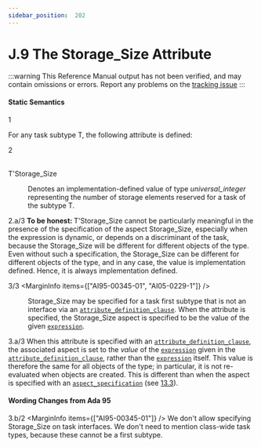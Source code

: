 ```yaml
---
sidebar_position:  202
---
```


# J.9 The Storage_Size Attribute

:::warning
This Reference Manual output has not been verified,
and may contain omissions or errors.
Report any problems on the [tracking issue](https://github.com/ada-lang-io/ada-lang-io/issues/20)
:::



#### Static Semantics

<MarginText>1</MarginText>
<p>For any task subtype T, the following attribute is defined: <br /></p>

<MarginText>2</MarginText>
<dt><br/>T'Storage_Size </dt>
<dl>
<dd>Denotes an implementation-defined value of type <em>universal_integer</em> representing the number of storage elements reserved for a task of the subtype T. <br /></dd>
</dl>
<MarginText>2.a/3</MarginText>
<MarginInfo items={["AI05-0229-1"]} />
<Admonition type="aarm" aarm="note" title="Note: ">
<strong>To be honest: </strong>T'Storage_Size cannot be particularly meaningful in the presence of the specification of the aspect Storage_Size, especially when the expression is dynamic, or depends on a discriminant of the task, because the Storage_Size will be different for different objects of the type. Even without such a specification, the Storage_Size can be different for different objects of the type, and in any case, the value is implementation defined. Hence, it is always implementation defined. <br /></Admonition>

<MarginText>3/3</MarginText>
<MarginInfo items={["AI95-00345-01", "AI05-0229-1"]} />
<dl>
<dd>Storage_Size may be specified for a task first subtype that is not an interface via an <code><a href="../AA-13/AA-13.3#S0349">attribute_definition_clause</a></code>. When the attribute is specified, the Storage_Size aspect is specified to be the value of the given <code><a href="../AA-4/AA-4.4#S0132">expression</a></code>. <br /></dd>
</dl>
<MarginText>3.a/3</MarginText>
<MarginInfo items={["AI05-0229-1"]} />
<Admonition type="aarm" aarm="ramification" title="Ramification: ">
<strong></strong>When this attribute is specified with an <code><a href="../AA-13/AA-13.3#S0349">attribute_definition_clause</a></code>, the associated aspect is set to the <em>value</em> of the <code><a href="../AA-4/AA-4.4#S0132">expression</a></code> given in the <code><a href="../AA-13/AA-13.3#S0349">attribute_definition_clause</a></code>, rather than the <code><a href="../AA-4/AA-4.4#S0132">expression</a></code> itself. This value is therefore the same for all objects of the type; in particular, it is not re-evaluated when objects are created. This is different than when the aspect is specified with an <code><a href="../AA-13/AA-13.1#S0346">aspect_specification</a></code> (see <a href="../AA-13/AA-13.3">13.3</a>). <br /></Admonition>


#### Wording Changes from Ada 95

<MarginText>3.b/2</MarginText>
<MarginInfo items={["AI95-00345-01"]} />
<Admonition type="aarm" aarm="note" title="Note: ">
We don't allow specifying Storage_Size on task interfaces. We don't need to mention class-wide task types, because these cannot be a first subtype. <br /></Admonition>

